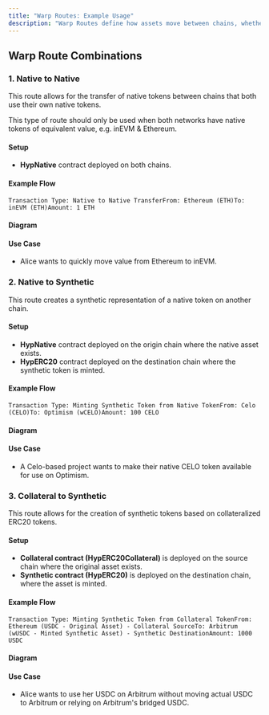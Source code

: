 ```yaml
---
title: "Warp Routes: Example Usage"
description: "Warp Routes define how assets move between chains, whether as native tokens, synthetic representations, or collateral-backed assets. The choice of route depends on the asset type and the desired behavior on the destination chain."
---
```


## Warp Route Combinations[​](#warp-route-combinations "Direct link to Warp Route Combinations")

### 1. Native to Native[​](#1-native-to-native "Direct link to 1. Native to Native")

This route allows for the transfer of native tokens between chains that both use their own native tokens.

<Info>
  This type of route should only be used when both networks have native tokens
  of equivalent value, e.g. inEVM & Ethereum.
</Info>

#### Setup[​](#setup "Direct link to Setup")

- **HypNative** contract deployed on both chains.

#### Example Flow[​](#example-flow "Direct link to Example Flow")

```
Transaction Type: Native to Native TransferFrom: Ethereum (ETH)To: inEVM (ETH)Amount: 1 ETH
```

#### Diagram[​](#diagram "Direct link to Diagram")

#### Use Case[​](#use-case "Direct link to Use Case")

- Alice wants to quickly move value from Ethereum to inEVM.

### 2. Native to Synthetic[​](#2-native-to-synthetic "Direct link to 2. Native to Synthetic")

This route creates a synthetic representation of a native token on another chain.

#### Setup[​](#setup-1 "Direct link to Setup")

- **HypNative** contract deployed on the origin chain where the native asset exists.
- **HypERC20** contract deployed on the destination chain where the synthetic token is minted.

#### Example Flow[​](#example-flow-1 "Direct link to Example Flow")

```
Transaction Type: Minting Synthetic Token from Native TokenFrom: Celo (CELO)To: Optimism (wCELO)Amount: 100 CELO
```

#### Diagram[​](#diagram-1 "Direct link to Diagram")

#### Use Case[​](#use-case-1 "Direct link to Use Case")

- A Celo-based project wants to make their native CELO token available for use on Optimism.

### 3. Collateral to Synthetic[​](#3-collateral-to-synthetic "Direct link to 3. Collateral to Synthetic")

This route allows for the creation of synthetic tokens based on collateralized ERC20 tokens.

#### Setup[​](#setup-2 "Direct link to Setup")

- **Collateral contract (HypERC20Collateral)** is deployed on the source chain where the original asset exists.
- **Synthetic contract (HypERC20)** is deployed on the destination chain, where the asset is minted.

#### Example Flow[​](#example-flow-2 "Direct link to Example Flow")

```
Transaction Type: Minting Synthetic Token from Collateral TokenFrom: Ethereum (USDC - Original Asset) - Collateral SourceTo: Arbitrum (wUSDC - Minted Synthetic Asset) - Synthetic DestinationAmount: 1000 USDC
```

#### Diagram[​](#diagram-2 "Direct link to Diagram")

#### Use Case[​](#use-case-2 "Direct link to Use Case")

- Alice wants to use her USDC on Arbitrum without moving actual USDC to Arbitrum or relying on Arbitrum's bridged USDC.
